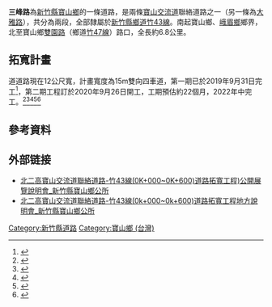 '''三峰路'''為[[新竹縣|新竹縣]][[寶山鄉_(台灣)|寶山鄉]]的一條道路，是兩條[[寶山交流道|寶山交流道]]聯絡道路之一（另一條為[[大雅路_(寶山鄉)|大雅路]]），共分為兩段，全部隸屬於[[新竹縣鄉道|新竹縣鄉道]][[竹43線|竹43線]]。南起寶山鄉、[[峨眉鄉|峨眉鄉]]鄉界，北至寶山鄉[[雙園路|雙園路]]（鄉道[[竹47線|竹47線]]）路口，全長約6.8公里。

== 拓寬計畫 ==
道道路現在12公尺寬，計畫寬度為15m雙向四車道，第一期已於2019年9月31日完工<ref>{{Cite web|title=內政部營建署人本道路資訊網-- aboutNews--北二高交流道聯絡道路-竹43線拓寬工程竣工典禮|url=https://myway.cpami.gov.tw/Article/aboutNews/ArticleCont/279.html|accessdate=2021-03-28|work=人本網站|language=zh-tw}}</ref>，第二期工程訂於2020年9月26日開工，工期預估約22個月，2022年中完工。<ref>{{Cite web|title=竹科寶山交流道聯絡道拓寬工程2期 9/26動工 - 生活|url=https://news.ltn.com.tw/news/life/breakingnews/3301714|accessdate=2021-03-28|date=2020-09-24|last=自由時報電子報|work=自由時報電子報|language=zh-TW|archive-date=2020-11-23|archive-url=https://web.archive.org/web/20201123230350/https://news.ltn.com.tw/news/life/breakingnews/3301714}}</ref><ref>{{Cite web|title=新竹科學工業園區北二高寶山交流道聯絡道拓寬工程 -竹43線(3K+695至6K+000)拓寬工程|url=https://www.hsinchu.gov.tw/News_Content.aspx?n=154&s=200193&Create=1|accessdate=2021-03-28|date=2019-03-11|work=新竹縣政府全球資訊網|language=zh-tw}}</ref><ref>{{Cite web|title=新竹縣分項計畫書|url=https://www.thb.gov.tw/sites/ch/modules/download/download_list.aspx?node=4dad6b0d-3202-461c-b21e-7051d3185a00&c=84bf5b63-9cca-46a6-bc12-f85004be7e99|accessdate=2021-03-28|date=2021-03-19|last=公路總局|work=公路總局}}</ref><ref>{{Cite web|title=竹科國3寶山交流道聯絡道二期工程動工 2022年中完工 - 生活|url=https://news.ltn.com.tw/news/life/breakingnews/3303999|accessdate=2021-03-28|date=2020-09-26|last=自由時報電子報|work=自由時報電子報|language=zh-TW|archive-date=2020-10-25|archive-url=https://web.archive.org/web/20201025081919/https://news.ltn.com.tw/news/life/breakingnews/3303999}}</ref><ref>{{Cite web|title=改善交通 「寶山交流道聯絡道拓寬」2期開工|url=https://iview.sina.com.tw/post/23866666|accessdate=2021-03-28|work=嘀嘀看|language=zh-Hant}}</ref>

== 參考資料 ==
{{reflist}}

==外部链接==
*[https://www.hcpst.gov.tw/cht/index.php?code=list&flag=detail&ids=109&article_id=6678 北二高寶山交流道聯絡道路-竹43線(0K+000~0K+600)道路拓寬工程)公開展覽說明會_新竹縣寶山鄉公所]{{Dead link}}
*[https://www.hcpst.gov.tw/cht/index.php?code=list&flag=detail&ids=109&article_id=6193 北二高寶山交流道聯絡道路-竹43線(0k+000~0k+600)道路拓寬工程地方說明會_新竹縣寶山鄉公所]{{Dead link}}
[[Category:新竹縣道路|Category:新竹縣道路]]
[[Category:寶山鄉_(台灣)|Category:寶山鄉 (台灣)]]